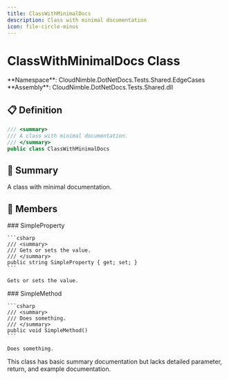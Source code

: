```yaml
---
title: ClassWithMinimalDocs
description: Class with minimal documentation
icon: file-circle-minus
---
```


# ClassWithMinimalDocs Class

<Note>
  **Namespace**: CloudNimble.DotNetDocs.Tests.Shared.EdgeCases  
  **Assembly**: CloudNimble.DotNetDocs.Tests.Shared.dll
</Note>

## 📋 Definition

```csharp
/// <summary>
/// A class with minimal documentation.
/// </summary>
public class ClassWithMinimalDocs
```

## 📝 Summary

A class with minimal documentation.

## 🎯 Members

<Tabs>
  <Tab title="Properties">
    ### SimpleProperty
    
    ```csharp
    /// <summary>
    /// Gets or sets the value.
    /// </summary>
    public string SimpleProperty { get; set; }
    ```
    
    Gets or sets the value.
  </Tab>
  
  <Tab title="Methods">
    ### SimpleMethod
    
    ```csharp
    /// <summary>
    /// Does something.
    /// </summary>
    public void SimpleMethod()
    ```
    
    Does something.
  </Tab>
</Tabs>

<Info>
  This class has basic summary documentation but lacks detailed parameter, return, and example documentation.
</Info>